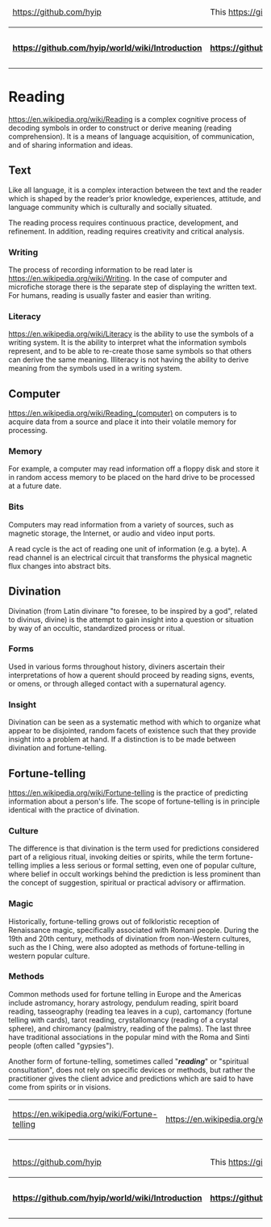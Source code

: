 <table>
  <thead>
    <tr>
      <td>[[<img src="https://avatars1.githubusercontent.com/u/8466209?v=3&s=20" class="avatar">|https://github.com/hyip]]</td><td colspan="8">This [[wiki|https://github.com/hyip/info/wiki]] is courtesy of <strong>[[The HYIP Project|https://github.com/hyip]]</strong>. Find all of them on <strong>[[The Project Map|https://github.com/hyip/info/wiki/maps#project-map]]</strong>.</td>   
    </tr>
  </thead>
  <tbody>
    <tr>
      <th>[[:arrow_double_up:|https://github.com/hyip/world/wiki/Introduction]]</th>
      <th>[[:arrow_up_small:|https://github.com/hyipworld/hyipworld.github.io/wiki/Introduction]]</th>
      <th>[[Introduction|:rewind:]] [[Introduction|Intro]]</th>
      <th>[[Writing|:arrow_backward:]] [[Writing|Prev]]</th>
      <th>[[Reading|:repeat:]] [[Reading|Reload]]</th>
      <th>[[Discussion|Next]] [[Discussion|:arrow_forward:]]</th>
      <th>[[maps|Last]] [[maps|:fast_forward:]]</th>
      <th>[[:arrow_down_small:|https://github.com/hyip/rating]]</th>
      <th>[[:arrow_double_down:|https://github.com/hyip/rating/wiki/Introduction]]</th>
    </tr>
  </tbody>
</table>
= Reading =
[[Reading|https://en.wikipedia.org/wiki/Reading]] is a complex cognitive process of decoding symbols in order to construct or derive meaning (reading comprehension). It is a means of language acquisition, of communication, and of sharing information and ideas. 

== Text ==
Like all language, it is a complex interaction between the text and the reader which is shaped by the reader’s prior knowledge, experiences, attitude, and language community which is culturally and socially situated. 

The reading process requires continuous practice, development, and refinement. In addition, reading requires creativity and critical analysis.
=== Writing ===
The process of recording information to be read later is [[writing|https://en.wikipedia.org/wiki/Writing]]. In the case of computer and microfiche storage there is the separate step of displaying the written text. For humans, reading is usually faster and easier than writing.
=== Literacy ===
[[Literacy|https://en.wikipedia.org/wiki/Literacy]] is the ability to use the symbols of a writing system. It is the ability to interpret what the information symbols represent, and to be able to re-create those same symbols so that others can derive the same meaning. Illiteracy is not having the ability to derive meaning from the symbols used in a writing system.
== Computer ==
[[Reading|https://en.wikipedia.org/wiki/Reading_(computer)]] on computers is to acquire data from a source and place it into their volatile memory for processing. 
=== Memory ===
For example, a computer may read information off a floppy disk and store it in random access memory to be placed on the hard drive to be processed at a future date. 
=== Bits ===
Computers may read information from a variety of sources, such as magnetic storage, the Internet, or audio and video input ports.

A read cycle is the act of reading one unit of information (e.g. a byte). A read channel is an electrical circuit that transforms the physical magnetic flux changes into abstract bits. 
== Divination ==
Divination (from Latin divinare "to foresee, to be inspired by a god", related to divinus, divine) is the attempt to gain insight into a question or situation by way of an occultic, standardized process or ritual. 
=== Forms ===
Used in various forms throughout history, diviners ascertain their interpretations of how a querent should proceed by reading signs, events, or omens, or through alleged contact with a supernatural agency.
=== Insight ===
Divination can be seen as a systematic method with which to organize what appear to be disjointed, random facets of existence such that they provide insight into a problem at hand. If a distinction is to be made between divination and fortune-telling.
== Fortune-telling ==
[[Fortune-telling|https://en.wikipedia.org/wiki/Fortune-telling]] is the practice of predicting information about a person's life. The scope of fortune-telling is in principle identical with the practice of divination. 
=== Culture === 
The difference is that divination is the term used for predictions considered part of a religious ritual, invoking deities or spirits, while the term fortune-telling implies a less serious or formal setting, even one of popular culture, where belief in occult workings behind the prediction is less prominent than the concept of suggestion, spiritual or practical advisory or affirmation.
=== Magic ===
Historically, fortune-telling grows out of folkloristic reception of Renaissance magic, specifically associated with Romani people. During the 19th and 20th century, methods of divination from non-Western cultures, such as the I Ching, were also adopted as methods of fortune-telling in western popular culture.
=== Methods ===
Common methods used for fortune telling in Europe and the Americas include astromancy, horary astrology, pendulum reading, spirit board reading, tasseography (reading tea leaves in a cup), cartomancy (fortune telling with cards), tarot reading, crystallomancy (reading of a crystal sphere), and chiromancy (palmistry, reading of the palms). The last three have traditional associations in the popular mind with the Roma and Sinti people (often called "gypsies").

Another form of fortune-telling, sometimes called "'''''reading'''''" or "spiritual consultation", does not rely on specific devices or methods, but rather the practitioner gives the client advice and predictions which are said to have come from spirits or in visions.

<table>
    <tr>
      <td>[[<img src="https://tophyipmonitor.files.wordpress.com/2015/11/chart_of_the_hand.png?h=300">|https://en.wikipedia.org/wiki/Fortune-telling]]</td>
      <td>[[<img src="https://tophyipmonitor.files.wordpress.com/2015/11/zodiac_man.jpg?h=300">|https://en.wikipedia.org/wiki/Astrology]]</td>
      <td>[[<img src="https://tophyipmonitor.files.wordpress.com/2015/11/fengshui_compass.jpg?h=300">|https://en.wikipedia.org/wiki/Feng_shui]]</td>   
  </tr>
</table>

<table>
  <thead>
    <tr>
      <td>[[<img src="https://avatars1.githubusercontent.com/u/8466209?v=3&s=20" class="avatar">|https://github.com/hyip]]</td><td colspan="8">This [[wiki|https://github.com/hyip/info/wiki]] is courtesy of <strong>[[The HYIP Project|https://github.com/hyip]]</strong>. Find all of them on <strong>[[The Project Map|https://github.com/hyip/info/wiki/maps#project-map]]</strong>.</td>   
    </tr>
  </thead>
  <tbody>
    <tr>
      <th>[[:arrow_double_up:|https://github.com/hyip/world/wiki/Introduction]]</th>
      <th>[[:arrow_up_small:|https://github.com/hyipworld/hyipworld.github.io/wiki/Introduction]]</th>
      <th>[[Introduction|:rewind:]] [[Introduction|Intro]]</th>
      <th>[[Writing|:arrow_backward:]] [[Writing|Prev]]</th>
      <th>[[Reading|:repeat:]] [[Reading|Reload]]</th>
      <th>[[Discussion|Next]] [[Discussion|:arrow_forward:]]</th>
      <th>[[maps|Last]] [[maps|:fast_forward:]]</th>
      <th>[[:arrow_down_small:|https://github.com/hyip/rating]]</th>
      <th>[[:arrow_double_down:|https://github.com/hyip/rating/wiki/Introduction]]</th>
    </tr>
  </tbody>
</table>